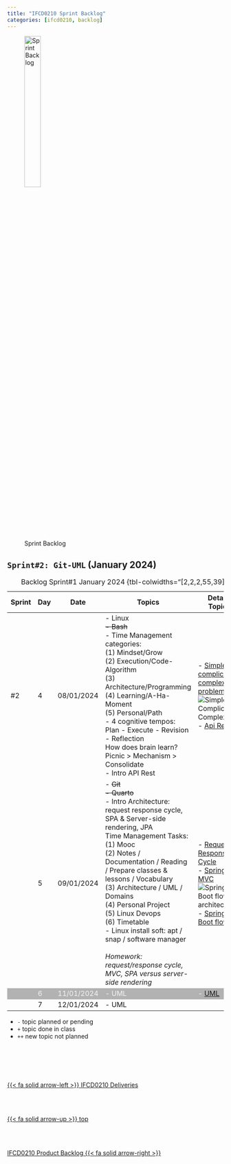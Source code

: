 ```yaml
---
title: "IFCD0210 Sprint Backlog"
categories: [ifcd0210, backlog]
---
```


<style>
tr:nth-child(3) {
  background-color: #b2b2b2!important;
  color: #f4f4f4!important;
}
</style>


![Sprint Backlog](/images/home/backlog.jpg){width="30%"}

##  ``Sprint#2: Git-UML`` (January 2024)

::: {.column-page-right}
| Sprint | Day | Date | Topics |  Details Topics |
| -- | -- | -- | -- | -- |
| #2 | 4 | 08/01/2024 | - Linux </br> <s> - Bash  </br> </s> - Time Management categories: </br>  (1) Mindset/Grow </br>  (2) Execution/Code-Algorithm </br> (3) Architecture/Programming </br> (4) Learning/A-Ha-Moment </br> (5) Personal/Path </br>  -  4 cognitive tempos: Plan - Execute - Revision - Reflection </br>  How does brain learn? Picnic > Mechanism > Consolidate  </br> - Intro API Rest | - [Simple, complicate, complex problem](https://www.conversationagent.com/2015/11/simple-complicated-and-complex-problems.html){.external} <br> ![Simple, Complicated, Complex](/images/ifcd0210-24/simple-complicated-complexi.png)  </br> - [Api Rest](/markup/markup-quarto-api-rest.qmd) |
|  | 5 | 09/01/2024 | - <s>Git </br>  - Quarto</s> </br>  - Intro Architecture: request response cycle, SPA & Server-side rendering, JPA </br>  Time Management Tasks: </br> (1) Mooc </br> (2) Notes / Documentation / Reading / Prepare classes & lessons / Vocabulary </br> (3) Architecture / UML / Domains </br> (4) Personal Project </br> (5) Linux Devops </br> (6) Timetable <br> - Linux install soft: apt / snap / software manager  </br></br> *Homework: request/response cycle, MVC, SPA versus server-side rendering* | - [Request Response Cycle](/springboot/boot-what-cycle.qmd) </br> - [Spring MVC](/spring/spring-mvc.qmd) </br> ![Spring Boot flow architecture](/images/springboot/springboot-architecture-2.png)  </br>  - [Spring Boot flow](/springboot/boot-concepts-injection.qmd)|
|  | 6 | 11/01/2024 | - UML | - [UML](/javase/se-pattern-uml.qmd)  |
|  | 7 | 12/01/2024 | - UML |  |
: Backlog Sprint#1 January 2024 {tbl-colwidths="[2,2,2,55,39]"}
:::

::: {.callout-note}
- `-` topic planned or pending
- `+` topic done in class
- `++` new topic not planned
:::



<!--- navLinks -->
<br><br>
<div class=row>
<br>
<div class='column left previous'>
<br>
[{{< fa solid arrow-left >}} IFCD0210 Deliveries](/ifcd0210-24/ifcd0210deliveries-24.qmd)
<br>
</div>
<br>
<div class='column center'>
<br>
[{{< fa solid arrow-up >}} top](#top)
<br>
</div>
<br>
<div class='column right next'>
<br>
[IFCD0210 Product Backlog  {{< fa solid arrow-right >}}](/ifcd0210-24/ifcd0210backlog-product-24.qmd)
<br>
</div>
<br>
</div>
